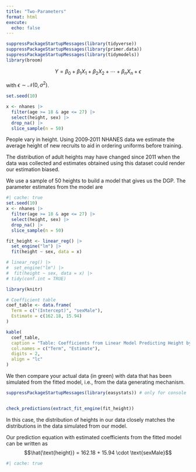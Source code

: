 ```yaml
---
title: "Two-Parameters"
format: html
execute: 
  echo: false
---
```


```r
suppressPackageStartupMessages(library(tidyverse))
suppressPackageStartupMessages(library(primer.data))
suppressPackageStartupMessages(library(tidymodels))
library(broom)
```

$$Y = \beta_0 + \beta_1 X_1 + \beta_2 X_2 + \cdots + \beta_n X_n + \epsilon$$

with $\epsilon \sim \mathcal{N}(0, \sigma^2)$.


```r
set.seed(10)

x <- nhanes |>
  filter(age >= 18 & age <= 27) |>
  select(height, sex) |>
  drop_na() |>
  slice_sample(n = 50) 
```

People vary in height. Using 2009‑2011 NHANES data we estimate the average height of new recruits to aid in ordering uniforms before training. 

The distribution of adult heights may have changed since 2011 when the data was collected and estimates obtained using this dataset could render our estimation biased. 


We use a sample of 50 heights to build a model that gives us the DGP. The parameter estimates from the model are

```r
#| cache: true
set.seed(10)
x <- nhanes |>
  filter(age >= 18 & age <= 27) |>
  select(height, sex) |>
  drop_na() |>
  slice_sample(n = 50) 

fit_height <- linear_reg() |>
  set_engine("lm") |>
  fit(height ~ sex, data = x)
```

```r
# linear_reg() |>
#  set_engine("lm") |>
#  fit(height ~ sex, data = x) |>
# tidy(conf.int = TRUE)
```
```r
library(knitr)

# Coefficient table
coef_table <- data.frame(
  Term = c("(Intercept)", "sexMale"),
  Estimate = c(162.18, 15.94)
)

kable(
  coef_table,
  caption = "Table: Coefficients from Linear Model Predicting Height by Sex",
  col.names = c("Term", "Estimate"),
  digits = 2,
  align = "lc"
)
```


 We then compare your actual data (in green) with data that has been simulated from the fitted model, i.e., from the data generating mechanism. 

```r
suppressPackageStartupMessages(library(easystats)) # only for console


check_predictions(extract_fit_engine(fit_height))
```

In this case, the distribution of heights in our data closely matches the distributions in the data simulated from our model. 

Our prediction equation with estimated coefficients from the fitted model can be written as 
$$\hat{\text{height}} = 162.18 + 15.94 \cdot \text{sexMale}$$


```r
#| cache: true

```